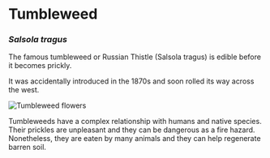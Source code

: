 # Tumbleweed

### _Salsola tragus_

The famous tumbleweed or Russian Thistle (Salsola tragus) is edible before it becomes prickly.

It was accidentally introduced in the 1870s and soon rolled its way across the west.

![Tumbleweed flowers](/assets/salsola/img/flowers.jpg "Tumbleweeds are genetically diverse. Ocassional plants like this one have pink flowers. Once flowering begins, the plant is too spiny to eat.")

Tumbleweeds have a complex relationship with humans and native species. Their prickles are unpleasant and they can be dangerous as a fire hazard. Nonetheless, they are eaten by many animals and they can help regenerate barren soil.
